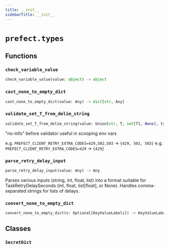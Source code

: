 ```yaml
---
title: __init__
sidebarTitle: __init__
---
```


# `prefect.types`

## Functions

### `check_variable_value` <sup><a href="https://github.com/PrefectHQ/prefect/blob/main/src/prefect/types/__init__.py#L61" target="_blank"><Icon icon="github" style="width: 14px; height: 14px;" /></a></sup>

```python
check_variable_value(value: object) -> object
```

### `cast_none_to_empty_dict` <sup><a href="https://github.com/PrefectHQ/prefect/blob/main/src/prefect/types/__init__.py#L81" target="_blank"><Icon icon="github" style="width: 14px; height: 14px;" /></a></sup>

```python
cast_none_to_empty_dict(value: Any) -> dict[str, Any]
```

### `validate_set_T_from_delim_string` <sup><a href="https://github.com/PrefectHQ/prefect/blob/main/src/prefect/types/__init__.py#L103" target="_blank"><Icon icon="github" style="width: 14px; height: 14px;" /></a></sup>

```python
validate_set_T_from_delim_string(value: Union[str, T, set[T], None], type_: Any, delim: str | None = None) -> set[T]
```


"no-info" before validator useful in scooping env vars

e.g. `PREFECT_CLIENT_RETRY_EXTRA_CODES=429,502,503` -> `{429, 502, 503}`
e.g. `PREFECT_CLIENT_RETRY_EXTRA_CODES=429` -> `{429}`


### `parse_retry_delay_input` <sup><a href="https://github.com/PrefectHQ/prefect/blob/main/src/prefect/types/__init__.py#L137" target="_blank"><Icon icon="github" style="width: 14px; height: 14px;" /></a></sup>

```python
parse_retry_delay_input(value: Any) -> Any
```


Parses various inputs (string, int, float, list) into a format suitable
for TaskRetryDelaySeconds (int, float, list\[float], or None).
Handles comma-separated strings for lists of delays.


### `convert_none_to_empty_dict` <sup><a href="https://github.com/PrefectHQ/prefect/blob/main/src/prefect/types/__init__.py#L188" target="_blank"><Icon icon="github" style="width: 14px; height: 14px;" /></a></sup>

```python
convert_none_to_empty_dict(v: Optional[KeyValueLabels]) -> KeyValueLabels
```

## Classes

### `SecretDict` <sup><a href="https://github.com/PrefectHQ/prefect/blob/main/src/prefect/types/__init__.py#L99" target="_blank"><Icon icon="github" style="width: 14px; height: 14px;" /></a></sup>
